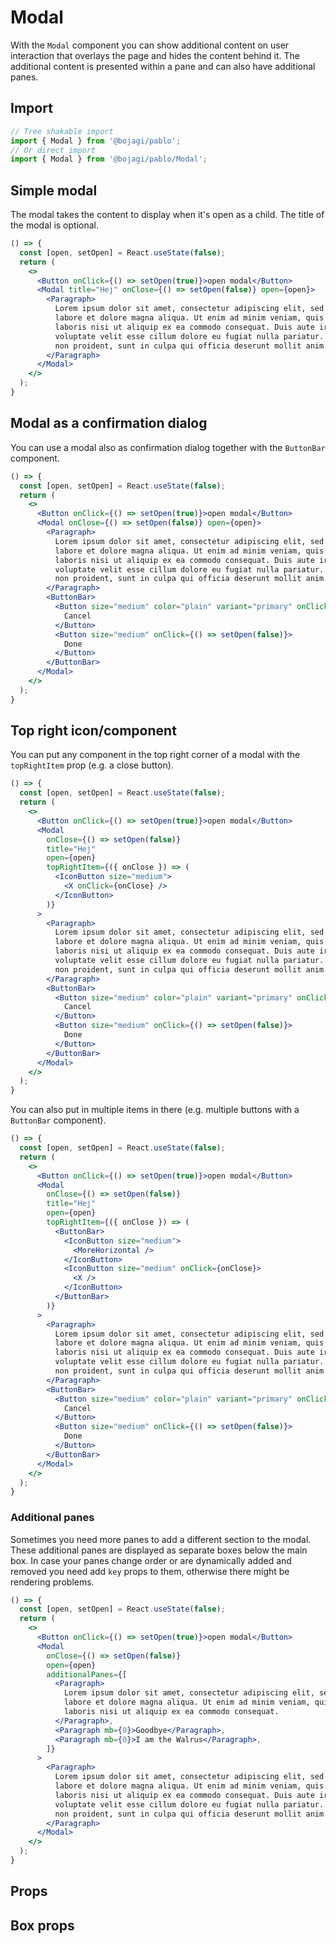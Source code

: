 
# Modal

With the `Modal` component you can show additional content on user interaction that overlays the page and
hides the content behind it. The additional content is presented within a pane and can also have additional panes.

## Import

```js
// Tree shakable import
import { Modal } from '@bojagi/pablo';
// Or direct import
import { Modal } from '@bojagi/pablo/Modal';
```

## Simple modal

The modal takes the content to display when it's open as a child. The title of the modal is optional.

```jsx live
() => {
  const [open, setOpen] = React.useState(false);
  return (
    <>
      <Button onClick={() => setOpen(true)}>open modal</Button>
      <Modal title="Hej" onClose={() => setOpen(false)} open={open}>
        <Paragraph>
          Lorem ipsum dolor sit amet, consectetur adipiscing elit, sed do eiusmod tempor incididunt ut
          labore et dolore magna aliqua. Ut enim ad minim veniam, quis nostrud exercitation ullamco
          laboris nisi ut aliquip ex ea commodo consequat. Duis aute irure dolor in reprehenderit in
          voluptate velit esse cillum dolore eu fugiat nulla pariatur. Excepteur sint occaecat cupidatat
          non proident, sunt in culpa qui officia deserunt mollit anim id est laborum.
        </Paragraph>
      </Modal>
    </>
  );
}
```

## Modal as a confirmation dialog

You can use a modal also as confirmation dialog together with the `ButtonBar` component.

```jsx live
() => {
  const [open, setOpen] = React.useState(false);
  return (
    <>
      <Button onClick={() => setOpen(true)}>open modal</Button>
      <Modal onClose={() => setOpen(false)} open={open}>
        <Paragraph>
          Lorem ipsum dolor sit amet, consectetur adipiscing elit, sed do eiusmod tempor incididunt ut
          labore et dolore magna aliqua. Ut enim ad minim veniam, quis nostrud exercitation ullamco
          laboris nisi ut aliquip ex ea commodo consequat. Duis aute irure dolor in reprehenderit in
          voluptate velit esse cillum dolore eu fugiat nulla pariatur. Excepteur sint occaecat cupidatat
          non proident, sunt in culpa qui officia deserunt mollit anim id est laborum.
        </Paragraph>
        <ButtonBar>
          <Button size="medium" color="plain" variant="primary" onClick={() => setOpen(false)}>
            Cancel
          </Button>
          <Button size="medium" onClick={() => setOpen(false)}>
            Done
          </Button>
        </ButtonBar>
      </Modal>
    </>
  );
}
```

## Top right icon/component

You can put any component in the top right corner of a modal with the `topRightItem` prop (e.g. a close button).

```jsx live
() => {
  const [open, setOpen] = React.useState(false);
  return (
    <>
      <Button onClick={() => setOpen(true)}>open modal</Button>
      <Modal
        onClose={() => setOpen(false)}
        title="Hej"
        open={open}
        topRightItem={({ onClose }) => (
          <IconButton size="medium">
            <X onClick={onClose} />
          </IconButton>
        )}
      >
        <Paragraph>
          Lorem ipsum dolor sit amet, consectetur adipiscing elit, sed do eiusmod tempor incididunt ut
          labore et dolore magna aliqua. Ut enim ad minim veniam, quis nostrud exercitation ullamco
          laboris nisi ut aliquip ex ea commodo consequat. Duis aute irure dolor in reprehenderit in
          voluptate velit esse cillum dolore eu fugiat nulla pariatur. Excepteur sint occaecat cupidatat
          non proident, sunt in culpa qui officia deserunt mollit anim id est laborum.
        </Paragraph>
        <ButtonBar>
          <Button size="medium" color="plain" variant="primary" onClick={() => setOpen(false)}>
            Cancel
          </Button>
          <Button size="medium" onClick={() => setOpen(false)}>
            Done
          </Button>
        </ButtonBar>
      </Modal>
    </>
  );
}
```

You can also put in multiple items in there (e.g. multiple buttons with a `ButtonBar` component).

```jsx live
() => {
  const [open, setOpen] = React.useState(false);
  return (
    <>
      <Button onClick={() => setOpen(true)}>open modal</Button>
      <Modal
        onClose={() => setOpen(false)}
        title="Hej"
        open={open}
        topRightItem={({ onClose }) => (
          <ButtonBar>
            <IconButton size="medium">
              <MoreHorizontal />
            </IconButton>
            <IconButton size="medium" onClick={onClose}>
              <X />
            </IconButton>
          </ButtonBar>
        )}
      >
        <Paragraph>
          Lorem ipsum dolor sit amet, consectetur adipiscing elit, sed do eiusmod tempor incididunt ut
          labore et dolore magna aliqua. Ut enim ad minim veniam, quis nostrud exercitation ullamco
          laboris nisi ut aliquip ex ea commodo consequat. Duis aute irure dolor in reprehenderit in
          voluptate velit esse cillum dolore eu fugiat nulla pariatur. Excepteur sint occaecat cupidatat
          non proident, sunt in culpa qui officia deserunt mollit anim id est laborum.
        </Paragraph>
        <ButtonBar>
          <Button size="medium" color="plain" variant="primary" onClick={() => setOpen(false)}>
            Cancel
          </Button>
          <Button size="medium" onClick={() => setOpen(false)}>
            Done
          </Button>
        </ButtonBar>
      </Modal>
    </>
  );
}
```

### Additional panes

Sometimes you need more panes to add a different section to the modal. These additional panes are displayed
as separate boxes below the main box. In case your panes change order or are dynamically added and removed you
need add `key` props to them, otherwise there might be rendering problems.

```jsx live
() => {
  const [open, setOpen] = React.useState(false);
  return (
    <>
      <Button onClick={() => setOpen(true)}>open modal</Button>
      <Modal
        onClose={() => setOpen(false)}
        open={open}
        additionalPanes={[
          <Paragraph>
            Lorem ipsum dolor sit amet, consectetur adipiscing elit, sed do eiusmod tempor incididunt ut
            labore et dolore magna aliqua. Ut enim ad minim veniam, quis nostrud exercitation ullamco
            laboris nisi ut aliquip ex ea commodo consequat.
          </Paragraph>,
          <Paragraph mb={0}>Goodbye</Paragraph>,
          <Paragraph mb={0}>I am the Walrus</Paragraph>,
        ]}
      >
        <Paragraph>
          Lorem ipsum dolor sit amet, consectetur adipiscing elit, sed do eiusmod tempor incididunt ut
          labore et dolore magna aliqua. Ut enim ad minim veniam, quis nostrud exercitation ullamco
          laboris nisi ut aliquip ex ea commodo consequat. Duis aute irure dolor in reprehenderit in
          voluptate velit esse cillum dolore eu fugiat nulla pariatur. Excepteur sint occaecat cupidatat
          non proident, sunt in culpa qui officia deserunt mollit anim id est laborum.
        </Paragraph>
      </Modal>
    </>
  );
}
```

## Props

<PropsTable name="Modal" type="direct" />

## Box props
<PropsTable name="Modal" type="box" />
